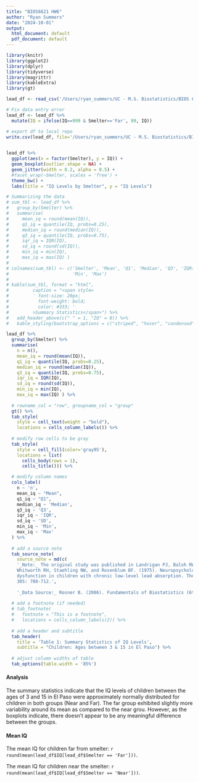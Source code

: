 ```yaml
---
title: "BIOS6621 HW6"
author: "Ryan Summers"
date: "2024-10-01"
output:
  html_document: default
  pdf_document: default
---
```


```r
library(knitr)
library(ggplot2)
library(dplyr)
library(tidyverse)
library(magrittr)
library(kableExtra)
library(gt)
```


```r
lead_df <- read_csv('/Users/ryan_summers/UC - M.S. Biostatistics/BIOS 6621 - Statistical Consulting/Week 6/HW 6/lead-iq-01.csv')

```

```r
# Fix data entry error
lead_df <- lead_df %>% 
  mutate(IQ = ifelse(IQ==999 & Smelter=='Far', 99, IQ))

# export df to local repo
write.csv(lead_df, file='/Users/ryan_summers/UC - M.S. Biostatistics/BIOS 6621 - Statistical Consulting/Week 6/HW 6/Summers_Project_01/DataProcessed/lead-iq-02.csv', row.names = F)
  
```

```r
lead_df %>%
  ggplot(aes(x = factor(Smelter), y = IQ)) +
  geom_boxplot(outlier.shape = NA) +  
  geom_jitter(width = 0.2, alpha = 0.5) +
  #facet_wrap(~Smelter, scales = 'free') +
  theme_bw() +
  labs(title = "IQ Levels by Smelter", y = "IQ Levels")

```


```r
# Summarizing the data
# sum_tbl <- lead_df %>%
#   group_by(Smelter) %>% 
#   summarise(
#     mean_iq = round(mean(IQ)),
#     q1_iq = quantile(IQ, probs=0.25),
#     median_iq = round(median(IQ)),
#     q3_iq = quantile(IQ, probs=0.75),
#     iqr_iq = IQR(IQ),
#     sd_iq = round(sd(IQ)),
#     min_iq = min(IQ),
#     max_iq = max(IQ) )
# 
# colnames(sum_tbl) <- c('Smelter', 'Mean', 'Q1', 'Median', 'Q3', 'IQR(Q3-Q1)', 'SD', 
#                        'Min', 'Max')
# 
# kable(sum_tbl, format = "html", 
#         caption = "<span style=
#         ' font-size: 20px; 
#           font-weight: bold; 
#           color: #333; '
#         >Summary Statistics</span>") %>%
#   add_header_above(c(" " = 1, "IQ" = 8)) %>% 
#   kable_styling(bootstrap_options = c("striped", "hover", "condensed")) 


```


```r
lead_df %>%
  group_by(Smelter) %>% 
  summarise(
    n = n(),
    mean_iq = round(mean(IQ)),
    q1_iq = quantile(IQ, probs=0.25),
    median_iq = round(median(IQ)),
    q3_iq = quantile(IQ, probs=0.75),
    iqr_iq = IQR(IQ),
    sd_iq = round(sd(IQ)),
    min_iq = min(IQ),
    max_iq = max(IQ) ) %>% 
  
  # rowname_col = "row", groupname_col = "group"
  gt() %>% 
  tab_style(
    style = cell_text(weight = "bold"),
    locations = cells_column_labels()) %>%
  
  # modify row cells to be gray
  tab_style(
    style = cell_fill(color='gray95'),
    locations = list(
      cells_body(rows = 1),
      cells_title())) %>%

  # modify column names
  cols_label(
    n ~ 'n',
    mean_iq ~ "Mean",
    q1_iq ~ "Q1",
    median_iq ~ 'Median',
    q3_iq ~ 'Q3',
    iqr_iq ~ 'IQR',
    sd_iq ~ 'SD',
    min_iq ~ 'Min',
    max_iq ~ 'Max'
  ) %>% 
  
  # add a source note
  tab_source_note(
    source_note = md(c(
    '_Note:_ The original study was published in Landrigan PJ, Baloh RW, Barthel WF, 
    Whitworth RH, Staehling NW, and Rosenblum BF. (1975). Neuropsychological 
    dysfunction in children with chronic low-level lead absorption. The Lancet, 
    305: 708-712.',
    
    '_Data Source:_ Rosner B. (2006). Fundamentals of Biostatistics (6th edition). Duxbury.'))) %>%
  
  # add a footnote (if needed)
  # tab_footnote(
  #   footnote = "This is a footnote",
  #   locations = cells_column_labels(2)) %>%
  
  # add a header and subtitle
  tab_header(
    title = 'Table 1: Summary Statistics of IQ Levels',
    subtitle = "Children: Ages between 3 & 15 in El Paso") %>% 
  
  # adjust column widths of table
  tab_options(table.width = '85%') 

```

#### Analysis 

The summary statistics indicate that the IQ levels of children between the ages 
of 3 and 15 in El Paso were approximately normally distributed for children in both
groups (Near and Far). The far group exhibited slightly more variability around 
its mean as compared to the near grou. However, as the boxplots indicate, there
doesn't appear to be any meaningful difference between the groups.


#### Mean IQ

The mean IQ for children far from smelter:
`r round(mean(lead_df$IQ[lead_df$Smelter == 'Far']))`.

The mean IQ for children near the smelter: 
`r round(mean(lead_df$IQ[lead_df$Smelter == 'Near']))`.







